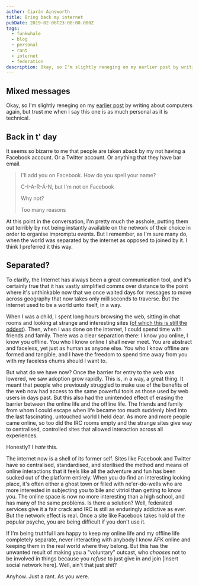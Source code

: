 ```yaml
---
author: Ciarán Ainsworth
title: Bring back my internet
pubDate: 2019-02-06T23:00:00.000Z
tags:
  - funkwhale
  - blog
  - personal
  - rant
  - internet
  - federation
description: Okay, so I'm slightly reneging on my earlier post by writing about computers again, but trust me when I say this one is as much personal as it is technical.
---
```


## Mixed messages

Okay, so I'm slightly reneging on my [earlier post](more-writing) by writing about computers again, but trust me when I say this one is as much personal as it is technical.

## Back in t' day

It seems so bizarre to me that people are taken aback by my not having a Facebook account. Or a Twitter account. Or anything that they have bar email.

> I'll add you on Facebook. How do you spell your name?
>
> C-I-A-R-Á-N, but I'm not on Facebook
>
> Why not?
>
> Too many reasons

At this point in the conversation, I'm pretty much the asshole, putting them out terribly by not being instantly available on the network of their choice in order to organise impromptu events. But I remember, as I'm sure many do, when the world was separated by the internet as opposed to joined by it. I think I preferred it this way.

## Separated?

To clarify, the Internet has always been a great communication tool, and it's certainly true that it has vastly simplified comms over distance to the point where it's unthinkable now that we once waited days for messages to move across geography that now takes only milliseconds to traverse. But the internet used to be a world unto itself, in a way.

When I was a child, I spent long hours browsing the web, sitting in chat rooms and looking at strange and interesting sites ([of which this is still the oddest](http://www.arngren.net/)). Then, when I was done on the internet, I could spend time with friends and family. There was a clear separation there: I know you online, I know you offline. You who I know online I shall never meet. You are abstract and faceless, yet just as human as anyone else. You who I know offline are formed and tangible, and I have the freedom to spend time away from you with my faceless chums should I want to.

But what do we have now? Once the barrier for entry to the web was lowered, we saw adoption grow rapidly. This is, in a way, a great thing. It meant that people who previously struggled to make use of the benefits of the web now had access to the same powerful tools as those used by web users in days past. But this also had the unintended effect of erasing the barrier between the online life and the offline life. The friends and family from whom I could escape when life became too much suddenly bled into the last fascinating, untouched world I held dear. As more and more people came online, so too did the IRC rooms empty and the strange sites give way to centralised, controlled sites that allowed interaction across all experiences.

Honestly? I _hate_ this.

The internet now is a shell of its former self. Sites like Facebook and Twitter have so centralised, standardised, and sterilised the method and means of online interactions that it feels like all the adventure and fun has been sucked out of the platform entirely. When you do find an interesting looking place, it's often either a ghost town or filled with ne'er-do-wells who are more interested in subjecting you to bile and vitriol than getting to know you. The online space is now no more interesting than a high school, and has many of the same problems. Is there a solution? Well, federated services give it a fair crack and IRC is still as enduringly addictive as ever. But the network effect is real. Once a site like Facebook takes hold of the popular psyche, you are being difficult if you don't use it.

If I'm being truthful I am happy to keep my online life and my offline life completely separate, never interacting with anybody I know AFK online and keeping them in the real world where they belong. But this has the unwanted result of making you a "voluntary" outcast, who _chooses_ not to be involved in things because you _refuse_ to just give in and join [insert social network here]. Well, ain't that just shit?

Anyhow. Just a rant. As you were.
